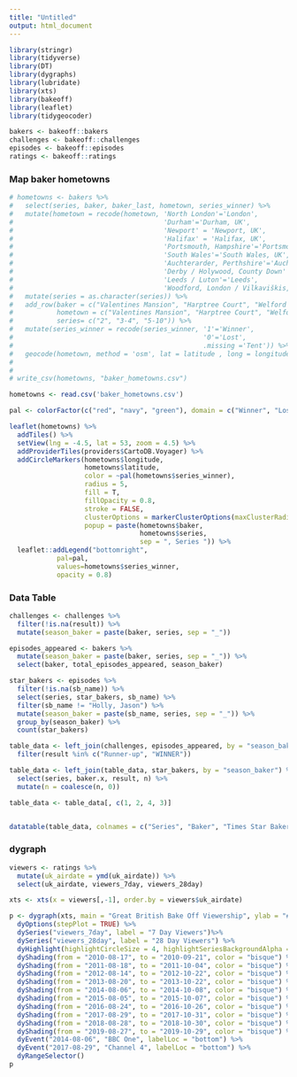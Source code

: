 ```yaml
---
title: "Untitled"
output: html_document
---
```


```r
library(stringr)
library(tidyverse)
library(DT)
library(dygraphs)
library(lubridate)
library(xts)
library(bakeoff)
library(leaflet)
library(tidygeocoder)

bakers <- bakeoff::bakers
challenges <- bakeoff::challenges
episodes <- bakeoff::episodes
ratings <- bakeoff::ratings

```
  
### Map baker hometowns
```r
# hometowns <- bakers %>%
#   select(series, baker, baker_last, hometown, series_winner) %>%
#   mutate(hometown = recode(hometown, 'North London'='London',
#                                      'Durham'='Durham, UK',
#                                      'Newport' = 'Newport, UK',
#                                      'Halifax' = 'Halifax, UK',
#                                      'Portsmouth, Hampshire'='Portsmouth, UK',
#                                      'South Wales'='South Wales, UK',
#                                      'Auchterarder, Perthshire'='Auchterarder, UK',
#                                      'Derby / Holywood, County Down' = 'Derby, UK',
#                                      'Leeds / Luton'='Leeds',
#                                      'Woodford, London / Vilkaviškis, Lithuania'='Woodford, London'))%>%
#   mutate(series = as.character(series)) %>%
#   add_row(baker = c("Valentines Mansion", "Harptree Court", "Welford Park"), 
#           hometown = c("Valentines Mansion", "Harptree Court", "Welford Park"), 
#           series= c("2", "3-4", "5-10")) %>%
#   mutate(series_winner = recode(series_winner, '1'='Winner',
#                                                '0'='Lost',
#                                                .missing ='Tent')) %>%
#   geocode(hometown, method = 'osm', lat = latitude , long = longitude)
# 
# 
# write_csv(hometowns, "baker_hometowns.csv")

```


```r
hometowns <- read.csv('baker_hometowns.csv')

pal <- colorFactor(c("red", "navy", "green"), domain = c("Winner", "Lost", "Tent"))

leaflet(hometowns) %>% 
  addTiles() %>% 
  setView(lng = -4.5, lat = 53, zoom = 4.5) %>%
  addProviderTiles(providers$CartoDB.Voyager) %>%
  addCircleMarkers(hometowns$longitude, 
                   hometowns$latitude, 
                   color = ~pal(hometowns$series_winner), 
                   radius = 5, 
                   fill = T,
                   fillOpacity = 0.8,
                   stroke = FALSE,
                   clusterOptions = markerClusterOptions(maxClusterRadius=0),
                   popup = paste(hometowns$baker,
                                 hometowns$series, 
                                 sep = ", Series ")) %>%
  leaflet::addLegend("bottomright", 
            pal=pal,
            values=hometowns$series_winner,
            opacity = 0.8)


```


### Data Table

```r
challenges <- challenges %>% 
  filter(!is.na(result)) %>% 
  mutate(season_baker = paste(baker, series, sep = "_"))

episodes_appeared <- bakers %>% 
  mutate(season_baker = paste(baker, series, sep = "_")) %>% 
  select(baker, total_episodes_appeared, season_baker)

star_bakers <- episodes %>% 
  filter(!is.na(sb_name)) %>% 
  select(series, star_bakers, sb_name) %>% 
  filter(sb_name != "Holly, Jason") %>% 
  mutate(season_baker = paste(sb_name, series, sep = "_")) %>% 
  group_by(season_baker) %>% 
  count(star_bakers)

table_data <- left_join(challenges, episodes_appeared, by = "season_baker") %>% 
  filter(result %in% c("Runner-up", "WINNER"))

table_data <- left_join(table_data, star_bakers, by = "season_baker") %>% 
  select(series, baker.x, result, n) %>% 
  mutate(n = coalesce(n, 0))

table_data <- table_data[, c(1, 2, 4, 3)]


datatable(table_data, colnames = c("Series", "Baker", "Times Star Baker", "Result"))
```


### dygraph

```r
viewers <- ratings %>% 
  mutate(uk_airdate = ymd(uk_airdate)) %>% 
  select(uk_airdate, viewers_7day, viewers_28day) 

xts <- xts(x = viewers[,-1], order.by = viewers$uk_airdate)

p <- dygraph(xts, main = "Great British Bake Off Viewership", ylab = "# viewers (millions)") %>% 
  dyOptions(stepPlot = TRUE) %>% 
  dySeries("viewers_7day", label = "7 Day Viewers")%>%
  dySeries("viewers_28day", label = "28 Day Viewers") %>% 
  dyHighlight(highlightCircleSize = 4, highlightSeriesBackgroundAlpha = 0.5) %>% 
  dyShading(from = "2010-08-17", to = "2010-09-21", color = "bisque") %>% 
  dyShading(from = "2011-08-18", to = "2011-10-04", color = "bisque") %>% 
  dyShading(from = "2012-08-14", to = "2012-10-22", color = "bisque") %>% 
  dyShading(from = "2013-08-20", to = "2013-10-22", color = "bisque") %>% 
  dyShading(from = "2014-08-06", to = "2014-10-08", color = "bisque") %>% 
  dyShading(from = "2015-08-05", to = "2015-10-07", color = "bisque") %>% 
  dyShading(from = "2016-08-24", to = "2016-10-26", color = "bisque") %>% 
  dyShading(from = "2017-08-29", to = "2017-10-31", color = "bisque") %>% 
  dyShading(from = "2018-08-28", to = "2018-10-30", color = "bisque") %>% 
  dyShading(from = "2019-08-27", to = "2019-10-29", color = "bisque") %>% 
  dyEvent("2014-08-06", "BBC One", labelLoc = "bottom") %>% 
  dyEvent("2017-08-29", "Channel 4", labelLoc = "bottom") %>% 
  dyRangeSelector()
p
```



